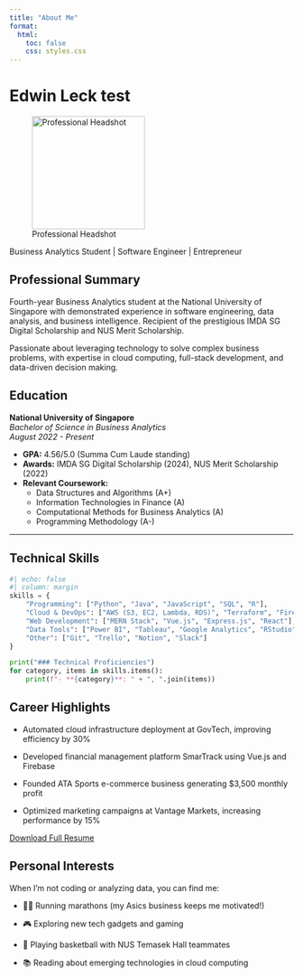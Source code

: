 ```yaml
---
title: "About Me"
format: 
  html:
    toc: false
    css: styles.css
---
```


# Edwin Leck test

![Professional Headshot](images/edwin_headshot.jpeg){.rounded .shadow width=200px}

Business Analytics Student | Software Engineer | Entrepreneur

<div class="social-links">
  <a href="https://linkedin.com/in/edwinleck" target="_blank"><i class="fab fa-linkedin"></i></a>
  <a href="mailto:edwinleck@gmail.com"><i class="fas fa-envelope"></i></a>
  <a href="tel:+6591887350"><i class="fas fa-phone"></i></a>
</div>

## Professional Summary

Fourth-year Business Analytics student at the National University of Singapore with demonstrated experience in software engineering, data analysis, and business intelligence. Recipient of the prestigious IMDA SG Digital Scholarship and NUS Merit Scholarship.

Passionate about leveraging technology to solve complex business problems, with expertise in cloud computing, full-stack development, and data-driven decision making.

## Education

**National University of Singapore**  
*Bachelor of Science in Business Analytics*  
*August 2022 - Present*

- **GPA:** 4.56/5.0 (Summa Cum Laude standing)
- **Awards:** IMDA SG Digital Scholarship (2024), NUS Merit Scholarship (2022)
- **Relevant Coursework:**
  - Data Structures and Algorithms (A+)
  - Information Technologies in Finance (A)
  - Computational Methods for Business Analytics (A)
  - Programming Methodology (A-)

---

## Technical Skills

```python
#| echo: false
#| column: margin
skills = {
    "Programming": ["Python", "Java", "JavaScript", "SQL", "R"],
    "Cloud & DevOps": ["AWS (S3, EC2, Lambda, RDS)", "Terraform", "Firebase"],
    "Web Development": ["MERN Stack", "Vue.js", "Express.js", "React"],
    "Data Tools": ["Power BI", "Tableau", "Google Analytics", "RStudio"],
    "Other": ["Git", "Trello", "Notion", "Slack"]
}

print("### Technical Proficiencies")
for category, items in skills.items():
    print(f"- **{category}**: " + ", ".join(items))
```

## Career Highlights
- Automated cloud infrastructure deployment at GovTech, improving efficiency by 30%

- Developed financial management platform SmarTrack using Vue.js and Firebase

- Founded ATA Sports e-commerce business generating $3,500 monthly profit

- Optimized marketing campaigns at Vantage Markets, increasing performance by 15%

[Download Full Resume](images/Edwin_Leck_Resume.pdf){.btn .btn-primary .mt-3}

## Personal Interests
When I'm not coding or analyzing data, you can find me:

- 🏃‍♂️ Running marathons (my Asics business keeps me motivated!)

- 🎮 Exploring new tech gadgets and gaming

- 🏀 Playing basketball with NUS Temasek Hall teammates

- 📚 Reading about emerging technologies in cloud computing